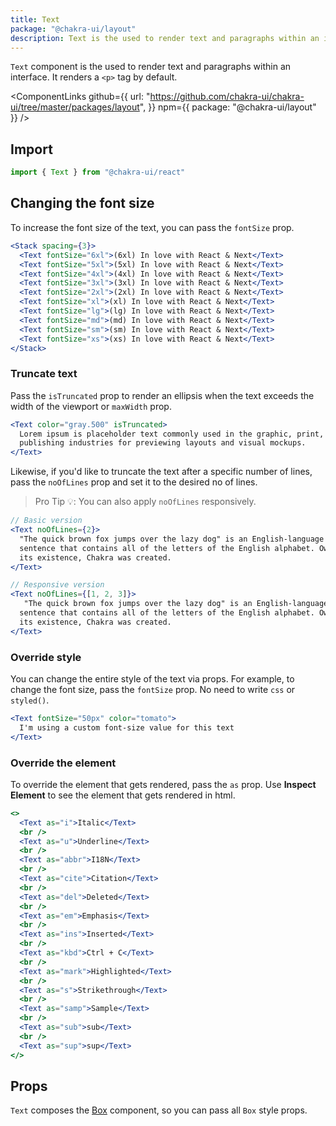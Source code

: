 ```yaml
---
title: Text
package: "@chakra-ui/layout"
description: Text is the used to render text and paragraphs within an interface.
---
```



`Text` component is the used to render text and paragraphs within an interface.
It renders a `<p>` tag by default.

<ComponentLinks
  github={{
    url: "https://github.com/chakra-ui/chakra-ui/tree/master/packages/layout",
  }}
  npm={{ package: "@chakra-ui/layout" }}
/>

<carbon-ad></carbon-ad>

## Import

```js
import { Text } from "@chakra-ui/react"
```

## Changing the font size

To increase the font size of the text, you can pass the `fontSize` prop.

```jsx
<Stack spacing={3}>
  <Text fontSize="6xl">(6xl) In love with React & Next</Text>
  <Text fontSize="5xl">(5xl) In love with React & Next</Text>
  <Text fontSize="4xl">(4xl) In love with React & Next</Text>
  <Text fontSize="3xl">(3xl) In love with React & Next</Text>
  <Text fontSize="2xl">(2xl) In love with React & Next</Text>
  <Text fontSize="xl">(xl) In love with React & Next</Text>
  <Text fontSize="lg">(lg) In love with React & Next</Text>
  <Text fontSize="md">(md) In love with React & Next</Text>
  <Text fontSize="sm">(sm) In love with React & Next</Text>
  <Text fontSize="xs">(xs) In love with React & Next</Text>
</Stack>
```

### Truncate text

Pass the `isTruncated` prop to render an ellipsis when the text exceeds the
width of the viewport or `maxWidth` prop.

```jsx
<Text color="gray.500" isTruncated>
  Lorem ipsum is placeholder text commonly used in the graphic, print, and
  publishing industries for previewing layouts and visual mockups.
</Text>
```

Likewise, if you'd like to truncate the text after a specific number of lines,
pass the `noOfLines` prop and set it to the desired no of lines.

> Pro Tip 💡: You can also apply `noOfLines` responsively.

```jsx live=false
// Basic version
<Text noOfLines={2}>
  "The quick brown fox jumps over the lazy dog" is an English-language pangram—a
  sentence that contains all of the letters of the English alphabet. Owing to
  its existence, Chakra was created.
</Text>

// Responsive version
<Text noOfLines={[1, 2, 3]}>
   "The quick brown fox jumps over the lazy dog" is an English-language pangram—a
  sentence that contains all of the letters of the English alphabet. Owing to
  its existence, Chakra was created.
</Text>
```

### Override style

You can change the entire style of the text via props. For example, to change
the font size, pass the `fontSize` prop. No need to write `css` or `styled()`.

```jsx
<Text fontSize="50px" color="tomato">
  I'm using a custom font-size value for this text
</Text>
```

### Override the element

To override the element that gets rendered, pass the `as` prop. Use **Inspect
Element** to see the element that gets rendered in html.

```jsx
<>
  <Text as="i">Italic</Text>
  <br />
  <Text as="u">Underline</Text>
  <br />
  <Text as="abbr">I18N</Text>
  <br />
  <Text as="cite">Citation</Text>
  <br />
  <Text as="del">Deleted</Text>
  <br />
  <Text as="em">Emphasis</Text>
  <br />
  <Text as="ins">Inserted</Text>
  <br />
  <Text as="kbd">Ctrl + C</Text>
  <br />
  <Text as="mark">Highlighted</Text>
  <br />
  <Text as="s">Strikethrough</Text>
  <br />
  <Text as="samp">Sample</Text>
  <br />
  <Text as="sub">sub</Text>
  <br />
  <Text as="sup">sup</Text>
</>
```

## Props

`Text` composes the [Box](/docs/layout/box) component, so you can pass all `Box`
style props.

<PropsTable of="Text" omit={null} />
